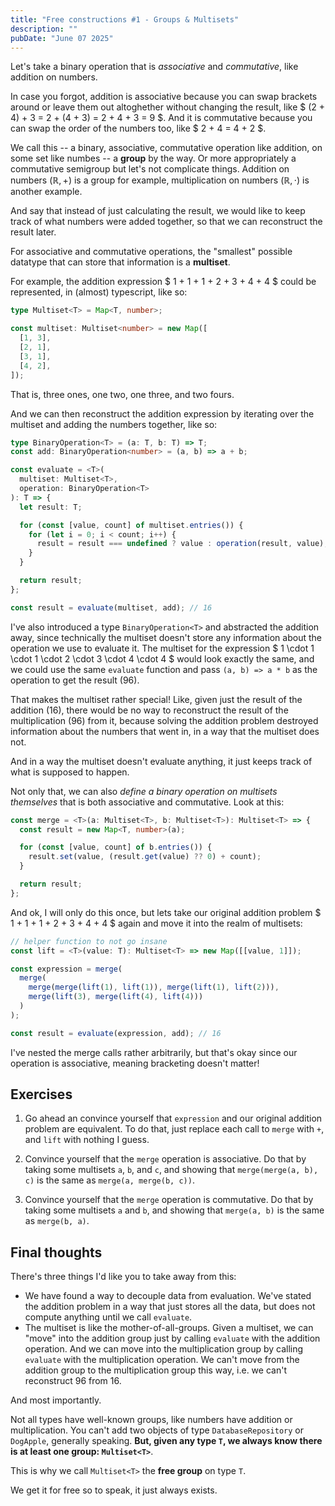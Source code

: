 ```yaml
---
title: "Free constructions #1 - Groups & Multisets"
description: ""
pubDate: "June 07 2025"
---
```


Let's take a binary operation that is _associative_ and _commutative_, like addition on numbers.

In case you forgot, addition is associative because you can swap brackets around or leave them out altoghether without changing the result, like $ (2 + 4) + 3 = 2 + (4 + 3) = 2 + 4 + 3 = 9 $. And it is commutative because you can swap the order of the numbers too, like $ 2 + 4 = 4 + 2 $.

We call this -- a binary, associative, commutative operation like addition, on some set like numbes -- a **group** by the way. Or more appropriately a commutative semigroup but let's not complicate things. Addition on numbers $(\mathbb{R}, +)$ is a group for example, multiplication on numbers $(\mathbb{R}, \cdot)$ is another example.

And say that instead of just calculating the result, we would like to keep track of what numbers
were added together, so that we can reconstruct the result later.

For associative and commutative operations, the "smallest" possible datatype that can store that information is a **multiset**.

For example, the addition expression $ 1 + 1 + 1 + 2 + 3 + 4 + 4 $ could be represented, in
(almost) typescript, like so:

```ts
type Multiset<T> = Map<T, number>;

const multiset: Multiset<number> = new Map([
  [1, 3],
  [2, 1],
  [3, 1],
  [4, 2],
]);
```

That is, three ones, one two, one three, and two fours.

And we can then reconstruct the addition expression by iterating over the multiset and adding the numbers together, like so:

```ts
type BinaryOperation<T> = (a: T, b: T) => T;
const add: BinaryOperation<number> = (a, b) => a + b;

const evaluate = <T>(
  multiset: Multiset<T>,
  operation: BinaryOperation<T>
): T => {
  let result: T;

  for (const [value, count] of multiset.entries()) {
    for (let i = 0; i < count; i++) {
      result = result === undefined ? value : operation(result, value);
    }
  }

  return result;
};

const result = evaluate(multiset, add); // 16
```

I've also introduced a type `BinaryOperation<T>` and
abstracted the addition away, since technically the multiset
doesn't store any information about the operation we use to
evaluate it. The multiset for the expression
$ 1 \cdot 1 \cdot 1 \cdot 2 \cdot 3 \cdot 4 \cdot 4 $ would
look exactly the same, and we could use the same `evaluate`
function and pass `(a, b) => a * b` as the operation to get the
result (96).

That makes the multiset rather special! Like, given just the result
of the addition (16), there would be no way to reconstruct the
result of the multiplication (96) from it, because solving
the addition problem destroyed information about the numbers
that went in, in a way that the multiset does not.

And in a way the multiset doesn't evaluate anything, it just keeps
track of what is supposed to happen.

Not only that, we can also _define a binary operation on multisets
themselves_ that is both associative and commutative. Look at this:

```ts
const merge = <T>(a: Multiset<T>, b: Multiset<T>): Multiset<T> => {
  const result = new Map<T, number>(a);

  for (const [value, count] of b.entries()) {
    result.set(value, (result.get(value) ?? 0) + count);
  }

  return result;
};
```

And ok, I will only do this once, but lets take our original
addition problem $ 1 + 1 + 1 + 2 + 3 + 4 + 4 $ again and move it
into the realm of multisets:

```ts
// helper function to not go insane
const lift = <T>(value: T): Multiset<T> => new Map([[value, 1]]);

const expression = merge(
  merge(
    merge(merge(lift(1), lift(1)), merge(lift(1), lift(2))),
    merge(lift(3), merge(lift(4), lift(4)))
  )
);

const result = evaluate(expression, add); // 16
```

I've nested the merge calls rather arbitrarily, but that's okay
since our operation is associative, meaning bracketing doesn't
matter!

## Exercises

1. Go ahead an convince yourself that `expression` and our
   original addition problem are equivalent. To do that, just replace
   each call to `merge` with `+`, and `lift` with nothing I guess.

2. Convince yourself that the `merge` operation is associative.
   Do that by taking some multisets `a`, `b`, and `c`, and
   showing that `merge(merge(a, b), c)` is the same as
   `merge(a, merge(b, c))`.

3. Convince yourself that the `merge` operation is commutative.
   Do that by taking some multisets `a` and `b`, and
   showing that `merge(a, b)` is the same as `merge(b, a)`.

## Final thoughts

There's three things I'd like you to take away from this:

- We have found a way to decouple data from evaluation. We've stated
  the addition problem in a way that just stores all the data,
  but does not compute anything until we call `evaluate`.
- The multiset is like the mother-of-all-groups. Given a
  multiset, we can "move" into the addition group just by
  calling `evaluate` with the addition operation. And we can
  move into the multiplication group by calling `evaluate`
  with the multiplication operation. We can't move from the addition
  group to the multiplication group this way, i.e. we
  can't reconstruct 96 from 16.

And most importantly.

Not all types have well-known groups, like numbers have addition
or multiplication. You can't add two objects of type
`DatabaseRepository` or `DogApple`, generally speaking. **But,
given any type `T`, we always know there is at least one group:
`Multiset<T>`**.

This is why we call `Multiset<T>` the **free group** on type `T`.

We get it for free so to speak, it just always exists.
